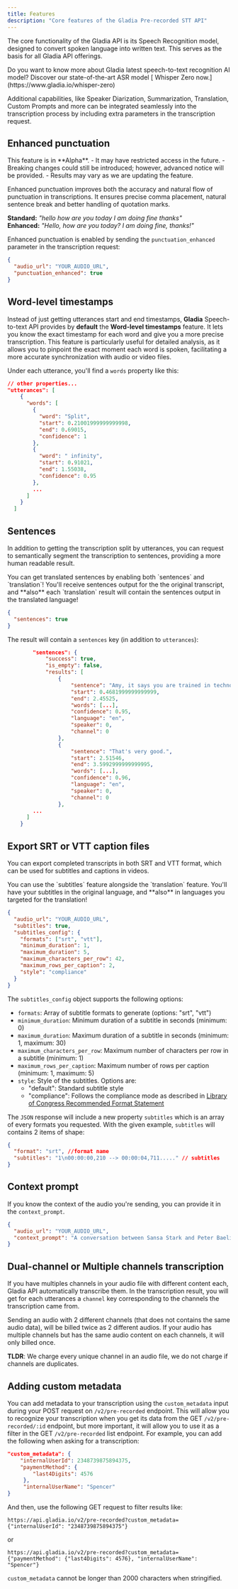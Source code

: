 ```yaml
---
title: Features
description: "Core features of the Gladia Pre-recorded STT API"
---
```


The core functionality of the Gladia API is its Speech Recognition model, designed to convert spoken language
 into written text. This serves as the basis for all Gladia API offerings.


<Note>
Do you want to know more about Gladia latest speech-to-text recognition AI model?
Discover our state-of-the-art ASR model [ Whisper Zero now.](https://www.gladia.io/whisper-zero)
</Note>

 Additional capabilities, like Speaker Diarization, Summarization, Translation, Custom Prompts and more can be integrated seamlessly
 into the transcription process by including extra parameters in the transcription request.


## Enhanced punctuation

<Note>
This feature is in **Alpha**.
- It may have restricted access in the future.
- Breaking changes could still be introduced; however, advanced notice will be provided.
- Results may vary as we are updating the feature.
</Note>

Enhanced punctuation improves both the accuracy and natural flow of punctuation in transcriptions. It ensures precise comma placement, natural sentence break and better handling of quotation marks.

**Standard:** *"hello how are you today I am doing fine thanks"* <br/>
**Enhanced:** *"Hello, how are you today? I am doing fine, thanks!"*

Enhanced punctuation is enabled by sending the `punctuation_enhanced` parameter in the transcription request:

```json
{
  "audio_url": "YOUR_AUDIO_URL",
  "punctuation_enhanced": true
}
```


## Word-level timestamps

Instead of just getting utterances start and end timestamps, **Gladia** Speech-to-text API provides by **default** the
**Word-level timestamps** feature. It lets you know the exact timestamp for each word and give you a more precise transcription.
 This feature is particularly useful for detailed analysis, as it allows you to pinpoint the exact moment each word is spoken, facilitating
  a more accurate synchronization with audio or video files.

Under each utterance, you'll find a `words` property like this:

```json
// other properties...
"utterances": [
    {
      "words": [
        {
          "word": "Split",
          "start": 0.21001999999999998,
          "end": 0.69015,
          "confidence": 1
        },
        {
          "word": " infinity",
          "start": 0.91021,
          "end": 1.55038,
          "confidence": 0.95
        },
        ...
      ]
    }
  ]
```

## Sentences
In addition to getting the transcription split by utterances, you can request to semantically segment the transcription to sentences, providing a more human readable result. 

<Tip>
You can get translated sentences by enabling both `sentences` and `translation`! You'll receive sentences output for the the original transcript, and **also** each `translation` result will contain the sentences output in the translated language!
</Tip>

```json request data
{
  "sentences": true
}
```

The result will contain a `sentences` key (in addition to `utterances`):
```json
		"sentences": {
			"success": true,
			"is_empty": false,
			"results": [
				{
					"sentence": "Amy, it says you are trained in technology.",
					"start": 0.4681999999999999,
					"end": 2.45525,
					"words": [...],
					"confidence": 0.95,
					"language": "en",
					"speaker": 0,
					"channel": 0
				},
				{
					"sentence": "That's very good.",
					"start": 2.51546,
					"end": 3.5992999999999995,
					"words": [...],
					"confidence": 0.96,
					"language": "en",
					"speaker": 0,
					"channel": 0
				},
        ...
      ]
    }
```


## Export SRT or VTT caption files

You can export completed transcripts in both SRT and VTT format, which can be used for subtitles and captions in videos.

<Tip>
You can use the `subtitles` feature alongside the `translation` feature. 
You'll have your subtitles in the original language, and **also** in languages you targeted for the translation!
</Tip>

```json request data
{
  "audio_url": "YOUR_AUDIO_URL",
  "subtitles": true,
  "subtitles_config": {
    "formats": ["srt", "vtt"],
    "minimum_duration": 1,
    "maximum_duration": 5,
    "maximum_characters_per_row": 42,
    "maximum_rows_per_caption": 2,
    "style": "compliance"
  }
}
```

The `subtitles_config` object supports the following options:

- `formats`: Array of subtitle formats to generate (options: "srt", "vtt")
- `minimum_duration`: Minimum duration of a subtitle in seconds (minimum: 0)
- `maximum_duration`: Maximum duration of a subtitle in seconds (minimum: 1, maximum: 30)
- `maximum_characters_per_row`: Maximum number of characters per row in a subtitle (minimum: 1)
- `maximum_rows_per_caption`: Maximum number of rows per caption (minimum: 1, maximum: 5)
- `style`: Style of the subtitles. Options are:
  - "default": Standard subtitle style
  - "compliance": Follows the compliance mode as described in [Library of Congress Recommended Format Statement](https://loc.gov/preservation/digital/formats//fdd/fdd000569.shtml)

The `JSON` response will include a new property `subtitles` which is an array of every formats you requested.
With the given example, `subtitles` will contains 2 items of shape:

```json
{
  "format": "srt", //format name
  "subtitles": "1\n00:00:00,210 --> 00:00:04,711....." // subtitles
}
```

## Context prompt

If you know the context of the audio you're sending, you can provide it in the `context_prompt`.

```json request data
{
  "audio_url": "YOUR_AUDIO_URL",
  "context_prompt": "A conversation between Sansa Stark and Peter Baelish from the Game of Thrones series.",
}
```


## Dual-channel or Multiple channels transcription

If you have multiples channels in your audio file with different content each, Gladia API automatically transcribe them.
In the transcription result, you will get for each utterances a `channel` key corresponding to the channels the transcription
 came from.

<Warning>
Sending an audio with 2 different channels (that does not contains the same audio data), will be billed twice as 2 different audios.
If your audio has multiple channels but has the same audio content on each channels, it will only billed once.

**TLDR**: We charge every unique channel in an audio file, we do not charge if channels are duplicates.
</Warning>

## Adding custom metadata

You can add metadata to your transcription using the `custom_metadata` input during your POST request on `/v2/pre-recorded` endpoint.
This will allow you to recognize your transcription when you get its data from the GET `/v2/pre-recorded/:id` endpoint, but more important, it will allow you to use it as a filter in the GET `/v2/pre-recorded` list endpoint.
For example, you can add the following when asking for a transcription:

```json
"custom_metadata": {
    "internalUserId": 2348739875894375,
    "paymentMethod": {
        "last4Digits": 4576
     },
     "internalUserName": "Spencer"
}
```

And then, use the following GET request to filter results like:
```
https://api.gladia.io/v2/pre-recorded?custom_metadata={"internalUserId": "2348739875894375"}
```
or
```
https://api.gladia.io/v2/pre-recorded?custom_metadata={"paymentMethod": {"last4Digits": 4576}, "internalUserName": "Spencer"}
```

<Warning>

`custom_metadata` cannot be longer than 2000 characters when stringified.

</Warning>
